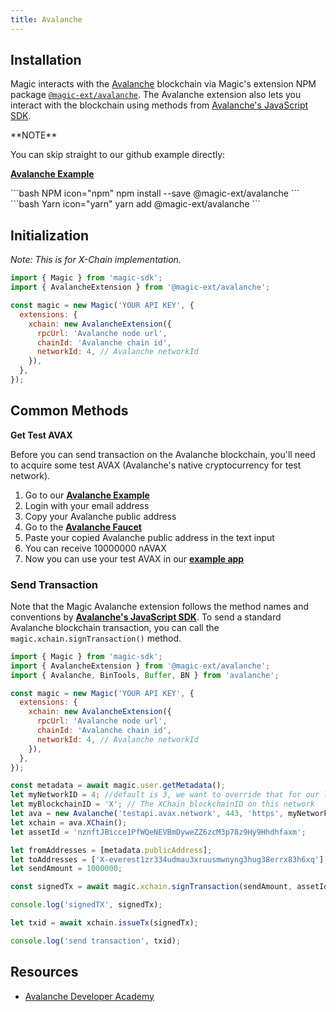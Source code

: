 ---
title: Avalanche
---

## Installation

Magic interacts with the [Avalanche](https://www.avalabs.org/) blockchain via Magic's extension NPM package [`@magic-ext/avalanche`](https://www.npmjs.com/package/@magic-ext/avalanche). The Avalanche extension also lets you interact with the blockchain using methods from [Avalanche's JavaScript SDK](https://github.com/ava-labs/avalanche.js).

<Note>
**NOTE**

You can skip straight to our github example directly:

[**Avalanche Example**](https://go.magic.link/example-avalanche)

</Note>

<CodeGroup>
```bash NPM icon="npm"
npm install --save @magic-ext/avalanche
```
```bash Yarn icon="yarn"
yarn add @magic-ext/avalanche
```
</CodeGroup>

## Initialization

_Note: This is for X-Chain implementation._

```js JavaScript icon="square-js"
import { Magic } from 'magic-sdk';
import { AvalancheExtension } from '@magic-ext/avalanche';

const magic = new Magic('YOUR API KEY', {
  extensions: {
    xchain: new AvalancheExtension({
      rpcUrl: 'Avalanche node url',
      chainId: 'Avalanche chain id',
      networkId: 4, // Avalanche networkId
    }),
  },
});
```

## Common Methods

**Get Test AVAX**

Before you can send transaction on the Avalanche blockchain, you'll need to acquire some test AVAX (Avalanche's native cryptocurrency for test network).

1.  Go to our [**Avalanche Example**](https://go.magic.link/example-avalanche)
2.  Login with your email address
3.  Copy your Avalanche public address
4.  Go to the [**Avalanche Faucet**](https://faucet.avax.network/)
5.  Paste your copied Avalanche public address in the text input
6.  You can receive 10000000 nAVAX
7.  Now you can use your test AVAX in our [**example app**](https://go.magic.link/example-avalanche)

### Send Transaction

Note that the Magic Avalanche extension follows the method names and conventions by [**Avalanche's JavaScript SDK**](https://www.npmjs.com/package/@magic-ext/avalanche). To send a standard Avalanche blockchain transaction, you can call the `magic.xchain.signTransaction()` method.

```js JavaScript icon="square-js"
import { Magic } from 'magic-sdk';
import { AvalancheExtension } from '@magic-ext/avalanche';
import { Avalanche, BinTools, Buffer, BN } from 'avalanche';

const magic = new Magic('YOUR API KEY', {
  extensions: {
    xchain: new AvalancheExtension({
      rpcUrl: 'Avalanche node url',
      chainId: 'Avalanche chain id',
      networkId: 4, // Avalanche networkId
    }),
  },
});

const metadata = await magic.user.getMetadata();
let myNetworkID = 4; //default is 3, we want to override that for our local network
let myBlockchainID = 'X'; // The XChain blockchainID on this network
let ava = new Avalanche('testapi.avax.network', 443, 'https', myNetworkID, myBlockchainID);
let xchain = ava.XChain();
let assetId = 'nznftJBicce1PfWQeNEVBmDyweZZ6zcM3p78z9Hy9Hhdhfaxm';

let fromAddresses = [metadata.publicAddress];
let toAddresses = ['X-everest1zr334udmau3xruusmwnyng3hug38errx83h6xq'];
let sendAmount = 1000000;

const signedTx = await magic.xchain.signTransaction(sendAmount, assetId, toAddresses, fromAddresses, toAddresses);

console.log('signedTX', signedTx);

let txid = await xchain.issueTx(signedTx);

console.log('send transaction', txid);
```

## Resources

* [Avalanche Developer Academy](https://academy.avax.network/?utm_source=avalanche&utm_medium=website&utm_content=navbar)
